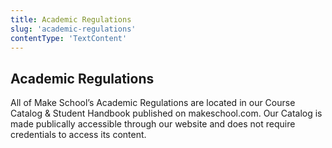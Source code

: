 ```yaml
---
title: Academic Regulations
slug: 'academic-regulations'
contentType: 'TextContent'
---
```


## Academic Regulations

All of Make School’s Academic Regulations are located in our Course Catalog & Student Handbook
published on makeschool.com. Our Catalog is made publically accessible through our website and does
not require credentials to access its content.
